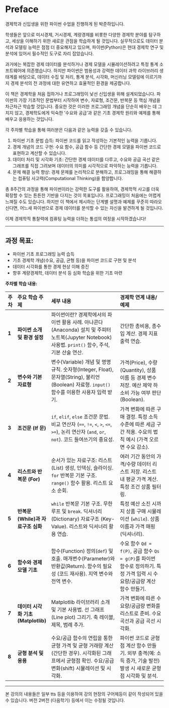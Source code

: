 # Preface {.unnumbered}
경제학과 신입생을 위한 파이썬 수업을 진행하게 된 박준하입니다.

학생들은 앞으로 미시경제, 거시경제, 계량경제를 비롯한 다양한 경제학 분야를 탐구하고, 세상을 이해하기 위한 새로운 관점을 학습하게 될 것입니다. 실무적으로도 데이터 분석과 모델링 능력은 점점 더 중요해지고 있으며, 파이썬(Python)은 현대 경제학 연구 및 분석에 있어서 필수적인 도구로 자리 잡았습니다.

과거에는 복잡한 경제 데이터를 분석하거나 경제 모델을 시뮬레이션하려고 특정 통계 소프트웨어에 의존했습니다. 하지만 파이썬은 범용성과 강력한 데이터 과학 라이브러리 생태계를 바탕으로, 데이터 수집 및 처리, 통계 분석, 시각화, 머신러닝 모델링에 이르기까지 경제 분석의 전 과정에 대한 유연하고 효율적인 환경을 제공합니다.

이 책은 경제학을 처음 접하거나 프로그래밍이 낯선 신입생을 위해 설계되었습니다. 파이썬의 가장 기초적인 문법부터 시작하여 변수, 자료형, 조건문, 반복문 등 핵심 개념을 차근차근 학습할 것입니다. 중요한 것은 이러한 프로그래밍 개념을 단순히 배우는 데 그치지 않고, 경제학도에게 익숙한 ’수요와 공급’과 같은 기초 경제학 원리와 예제를 통해 배우고 응용하는 것입니다.

각 주차별 학습을 통해 여러분은 다음과 같은 능력을 갖출 수 있습니다.

1. 파이썬 기초 문법 습득: 파이썬 코드를 읽고 작성하는 기본적인 능력을 기릅니다.
2. 경제 개념의 코드 구현: 수요 함수, 공급 함수 등 간단한 경제 모델을 파이썬 코드로 표현하고 계산할 수 있습니다.
3. 데이터 처리 및 시각화 기초: 간단한 경제 데이터를 다루고, 수요와 공급 곡선 같은 그래프를 직접 그려보며 데이터의 의미를 시각적으로 파악하는 능력을 기릅니다.
4. 문제 해결 능력 향상: 경제 문제를 논리적으로 분해하고, 프로그래밍을 통해 해결하는 컴퓨팅 사고력(Computational Thinking)을 함양합니다.

총 8주간의 과정을 통해 파이썬이라는 강력한 도구를 활용하여, 경제학적 사고를 더욱 확장할 수 있는 튼튼한 기반을 다지는 것이 목표입니다. 프로그래밍이 처음에는 어렵게 느껴질 수도 있습니다. 하지만 이 책에서 제시하는 단계별 설명과 예제를 꾸준히 따라오신다면, 어느새 파이썬으로 경제 데이터를 분석할 수 있는 자신을 발견하게 될 것입니다.

이제 경제학적 통찰력에 컴퓨팅 능력을 더하는 통섭의 여정을 시작하겠습니다!

---

## **과정 목표:**

* 파이썬 기초 프로그래밍 능력 습득
* 기초 경제학 개념(수요, 공급, 균형 등)을 파이썬 코드로 구현 및 분석
* 데이터 시각화를 통한 경제 현상 이해 증진
* 향후 계량경제학, 데이터 분석 등 심화 학습을 위한 기초 마련

**주차별 학습 내용:**

| 주차 | 주요 학습 주제                 | 세부 내용                                                                                                                               | 경제학 연계 내용/예제                                                                  |
| :--- | :----------------------------- | :-------------------------------------------------------------------------------------------------------------------------------------- | :------------------------------------------------------------------------------------- |
| **1** | **파이썬 소개 및 환경 설정** | 파이썬이란? 경제학에서의 파이썬 활용 사례. 아나콘다(Anaconda) 설치 및 주피터 노트북(Jupyter Notebook) 사용법. `print()` 함수, 주석, 기본 산술 연산. | 간단한 총비용, 총수입 계산. 경제 지표 출력 연습.                                       |
| **2** | **변수와 기본 자료형** | 변수(Variable) 개념 및 명명 규칙. 숫자형(Integer, Float), 문자열(String), 불리언(Boolean) 자료형. `input()` 함수를 이용한 사용자 입력 받기. | 가격(Price), 수량(Quantity), 상품 이름 등 경제 변수 저장. 예산 제약 하 소비 가능 여부 판단 (Boolean). |
| **3** | **조건문 (If 문)** | `if`, `elif`, `else` 조건문 문법. 비교 연산자 (`==`, `!=`, `<`, `>`, `<=`, `>=`), 논리 연산자 (`and`, `or`, `not`). 코드 들여쓰기의 중요성.      | 가격 변화에 따른 구매 결정. 특정 소득 수준에 따른 세금 구간 적용. 수요의 법칙 예시 (가격 오르면 수요 감소). |
| **4** | **리스트와 반복문 (For)** | 순서가 있는 자료구조: 리스트(List) 생성, 인덱싱, 슬라이싱. `for` 반복문 기본 구조. `range()` 함수 활용. 리스트 요소 순회.                      | 여러 기간 동안의 가격/수량 데이터 리스트 저장. 리스트 내 평균 가격 계산. 특정 조건 상품 필터링. |
| **5** | **반복문 (While)과 자료구조 심화** | `while` 반복문 기본 구조. 무한 루프 및 `break`. 딕셔너리(Dictionary) 자료구조 (Key-Value). 리스트와 딕셔너리 활용 연습.             | 특정 예산 소진 시까지 상품 구매 시뮬레이션 (`while`). 상품 이름과 가격 매핑 (딕셔너리). |
| **6** | **함수와 경제 모델 기초** | 함수(Function) 정의(`def`) 및 호출. 매개변수(Parameter)와 반환값(Return). 함수의 필요성 (코드 재사용). 지역 변수와 전역 변수.             | 수요 함수 `Qd = f(P)`, 공급 함수 `Qs = g(P)`를 파이썬 함수로 정의하기. 특정 가격 입력 시 수요량/공급량 계산 함수 만들기. |
| **7** | **데이터 시각화 기초 (Matplotlib)** | Matplotlib 라이브러리 소개 및 기본 사용법. 선 그래프(Line plot) 그리기. 축 레이블, 제목, 범례 추가.                                 | 가격 변화에 따른 수요량/공급량 변화를 리스트로 준비. 수요 곡선과 공급 곡선 시각화.         |
| **8** | **균형 분석 및 응용** | 수요/공급 함수의 연립을 통한 균형 가격 및 균형 거래량 계산 (간단한 경우). 시각화된 그래프에서 균형점 확인. 수요/공급 변화(shift) 시뮬레이션 및 시각화. | 파이썬 코드로 균형점 계산 함수 만들기. 외부 충격(예: 소득 증가, 기술 발전) 발생 시 새로운 균형점 시각화 및 분석. |


---

본 강의의 내용들은 일부  tts 등을 이용하여 강의 현장의 구어체등이 같이 작성되어 있을 수 있습니다. 버전 2버전 (다음학기) 등에서 이는 수정될 것입니다. 